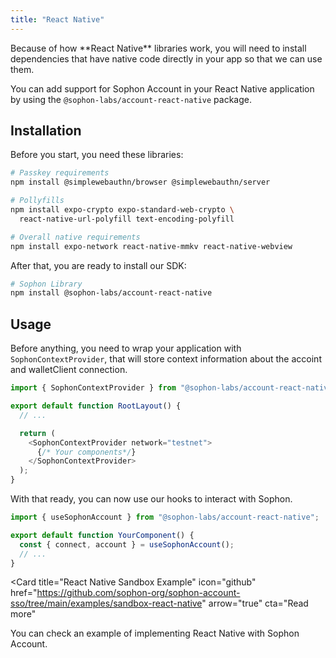 ```yaml
---
title: "React Native"
---
```


<Warning>
  Because of how **React Native** libraries work, you will need to install
  dependencies that have native code directly in your app so that we can use
  them.
</Warning>

You can add support for Sophon Account in your React Native application by using the `@sophon-labs/account-react-native` package.

## Installation

Before you start, you need these libraries:

```sh
# Passkey requirements
npm install @simplewebauthn/browser @simplewebauthn/server

# Pollyfills
npm install expo-crypto expo-standard-web-crypto \
  react-native-url-polyfill text-encoding-polyfill

# Overall native requirements
npm install expo-network react-native-mmkv react-native-webview
```

After that, you are ready to install our SDK:

```sh
# Sophon Library
npm install @sophon-labs/account-react-native
```

## Usage

Before anything, you need to wrap your application with `SophonContextProvider`, that will store context information about the accoint and walletClient connection.

```ts
import { SophonContextProvider } from "@sophon-labs/account-react-native";

export default function RootLayout() {
  // ...

  return (
    <SophonContextProvider network="testnet">
      {/* Your components*/}
    </SophonContextProvider>
  );
}
```

With that ready, you can now use our hooks to interact with Sophon.

```ts
import { useSophonAccount } from "@sophon-labs/account-react-native";

export default function YourComponent() {
  const { connect, account } = useSophonAccount();
  // ...
}
```

<Card
  title="React Native Sandbox Example"
  icon="github"
  href="https://github.com/sophon-org/sophon-account-sso/tree/main/examples/sandbox-react-native"
  arrow="true"
  cta="Read more"
>
  You can check an example of implementing React Native with Sophon Account.
</Card>
